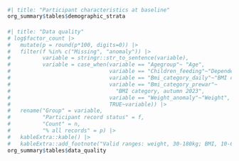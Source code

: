 
####

```r
#| title: "Participant characteristics at baseline"
org_summary$tables$demographic_strata
```

####

```r
#| title: "Data quality"
# log$factor_count |> 
#   mutate(p = round(p*100, digits=0)) |> 
#   filter(f %in% c("Missing", "anomaly")) |> 
#          variable = stringr::str_to_sentence(variable),
#          variable = case_when(variable == "Agegroup"~ "Age",
#                               variable == "Children_feeding"~"Dependent children",
#                               variable == "Bmi_category_daily"~"BMI category, current",
#                               variable == "Bmi_category_prewar"~
#                                 "BMI category, autumn 2023",
#                               variable == "Weight_anomaly"~"Weight",
#                               TRUE~variable)) |> 
#   rename("Group" = variable, 
#          "Participant record status" = f, 
#          "Count" = n, 
#          "% all records" = p) |> 
#   kableExtra::kable() |> 
#   kableExtra::add_footnote("Valid ranges: weight, 30-180kg; BMI, 10-60; age, 16-99 years; dependent children, 0-20")
org_summary$tables$data_quality
```

